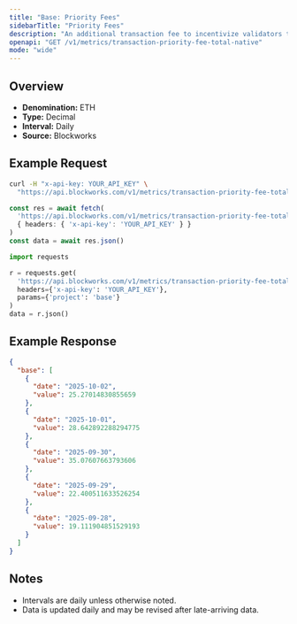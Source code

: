 ```yaml
---
title: "Base: Priority Fees"
sidebarTitle: "Priority Fees"
description: "An additional transaction fee to incentivize validators to prioritize and execute transactions."
openapi: "GET /v1/metrics/transaction-priority-fee-total-native"
mode: "wide"
---
```


## Overview

- **Denomination:** ETH
- **Type:** Decimal
- **Interval:** Daily
- **Source:** Blockworks

## Example Request

<CodeGroup>

```bash cURL
curl -H "x-api-key: YOUR_API_KEY" \
  "https://api.blockworks.com/v1/metrics/transaction-priority-fee-total-native?project=base"
```

```typescript TypeScript
const res = await fetch(
  'https://api.blockworks.com/v1/metrics/transaction-priority-fee-total-native?project=base',
  { headers: { 'x-api-key': 'YOUR_API_KEY' } }
)
const data = await res.json()
```

```python Python
import requests

r = requests.get(
  'https://api.blockworks.com/v1/metrics/transaction-priority-fee-total-native',
  headers={'x-api-key': 'YOUR_API_KEY'},
  params={'project': 'base'}
)
data = r.json()
```

</CodeGroup>

## Example Response

```json
{
  "base": [
    {
      "date": "2025-10-02",
      "value": 25.27014830855659
    },
    {
      "date": "2025-10-01",
      "value": 28.642892288294775
    },
    {
      "date": "2025-09-30",
      "value": 35.07607663793606
    },
    {
      "date": "2025-09-29",
      "value": 22.400511633526254
    },
    {
      "date": "2025-09-28",
      "value": 19.111904851529193
    }
  ]
}
```

## Notes
- Intervals are daily unless otherwise noted.
- Data is updated daily and may be revised after late-arriving data.